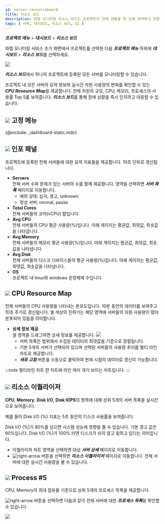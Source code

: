 ```yaml
---
id: server-resourceboard
title: 리소스 보드
description: 와탭 모니터링 리소스 보드는 프로젝트의 전체 현황을 한 눈에 파악하기 위한 기능을 제공합니다.
tags: [ 서버, 대시보드, 리소스 보드, UI ]
---
```


***프로젝트 메뉴*** > ***대시보드*** > ***리소스 보드***

와탭 모니터링 서비스 초기 화면에서 프로젝트를 선택한 다음 ***프로젝트 메뉴*** 하위에 ***대시보드*** > ***리소스 보드***를 선택하세요.

![](/img/server-resourcebd.png)

***리소스 보드***에서 하나의 프로젝트에 등록된 모든 서버를 모니터링할 수 있습니다. 

프로젝트 내 모든 서버의 요약 정보와 실시간 자원 사용량의 변화를 확인할 수 있는 ***CPU Resource Map***을 제공합니다. 전체 자원의 규모, CPU, 메모리, 프로세스의 사용률 Top 5를 보여줍니다. ***리소스 보드***를 통해 장애 상황을 즉시 인지하고 대응할 수 있습니다.

## ![](/img/number-01.png) 고정 메뉴

{@include: _dashboard-static.mdx}

## ![](/img/number-02.png) 인포 패널

프로젝트에 등록된 전체 서버들에 대한 요약 지표들을 제공합니다. 10초 단위로 갱신됩니다.
* **Servers**  
    전체 서버 수와 문제가 있는 서버의 수를 함께 제공합니다. 영역을 선택하면 ***서버 목록*** 페이지로 이동합니다.
    * 예외 상태: 심각, 경고, unknown
    * 정상 서버: normal, pause    
* **Total Cores**  
    전체 서버들의 코어(vCPU) 합입니다.
* **Avg CPU**  
    전체 서버들의 CPU 평균 사용량(%)입니다. 아래 게이지는 평균값, 최댓값, 최솟값을 나타냅니다.
* **Avg Memory**  
    전체 서버들의 메모리 평균 사용량(%)입니다. 아래 게이지는 평균값, 최댓값, 최솟값을 나타냅니다.
* **Avg Disk**  
    전체 서버들의 디스크 디바이스들의 평균 사용량(%)입니다. 아래 게이지는 평균값, 최댓값, 최솟값을 나타냅니다.
* **OS**  
    프로젝트 내 linux와 windows 운영체제 수입니다.

## ![](/img/number-03.png) CPU Resource Map

전체 서버들의 CPU 사용량을 나타내는 분포도입니다. 10분 동안의 데이터를 보여주고 10초 주기로 갱신됩니다. 셀 색상의 진하기는 해당 영역에 서버들의 자원 사용량이 많이 분포되어 있음을 의미합니다.

* **상세 정보 제공**  
    셀 영역을 드래그하면 상세 정보를 제공합니다.
    ![](https://img.whatap.io/media/images/Screenshot_2021-03-17_server_14861_-_Server_Monitoring18.png)
    * 서버 목록은 범위에서 수집된 데이터의 최댓값을 기준으로 정렬됩니다.
    * 기본 5개의 서버가 선택되어 있으며 선택된 서버들의 사용량 추이를 멀티 라인 차트로 제공합니다.
    * ***새로 고침*** 버튼을 수동으로 클릭하여 현재 시점의 데이터로 갱신이 가능합니다. 

:::note 멀티라인 차트
한 차트에 라인 여러 개가 보이는 차트입니다.
:::

## ![](/img/number-04.png) 리소스 이퀄라이저

**CPU**, **Memory**, **Disk I/O**, **Disk IOPS**의 항목에 대해 상위 5개의 서버 목록을 실시간으로 보여줍니다.

예를 들어 Disk I/O (%) 지표는 5초 동안의 디스크 사용률을 보여줍니다. 

Disk I/O (%)가 80%를 넘으면 시스템 성능에 영향을 줄 수 있습니다. 기본 경고 값은 90%입니다. Disk I/O (%)가 100% 라면 디스크가 쉬지 않고 일하고 있다는 의미입니다.

* 이퀄라이저 차트 영역을 선택하면 대상 ***서버 상세*** 페이지로 이동합니다. 
* ![right-arrow](/img/right-arrow.svg) 버튼을 선택하면 ***리소스 이퀄라이저*** 페이지로 이동합니다. 전체 서버에 대한 실시간 사용량을 볼 수 있습니다.

<!--  
:::note
서버 상세 페이지에 대한 자세한 내용은 [다음 설명서](../analysis/server-detail.mdx)를 참조하세요.
:::
-->

## ![](/img/number-05.png) Process #5

CPU, Memory의 최대 점유율 기준으로 상위 5개의 프로세스 목록을 제공합니다. 

![right-arrow](/img/right-arrow.svg) 버튼을 선택하면 다음과 같이 전체 서버에 대한 ***프로세스 목록***을 확인할 수 있습니다. 

![](https://img.whatap.io/media/images/processlist_detail.png)